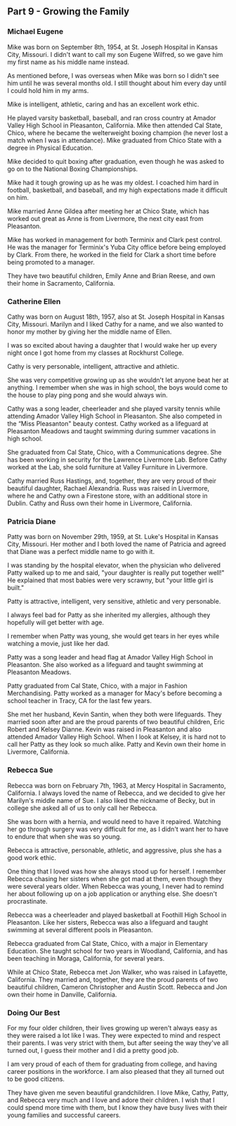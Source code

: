 ## Part 9 - Growing the Family

### Michael Eugene

Mike was born on September 8th, 1954, at St. Joseph Hospital in Kansas City,
Missouri. I didn't want to call my son Eugene Wilfred, so we gave him my first
name as his middle name instead.

As mentioned before, I was overseas when Mike was born so I didn't see him until
he was several months old. I still thought about him every day until I could
hold him in my arms.

Mike is intelligent, athletic, caring and has an excellent work ethic.

He played varsity basketball, baseball, and ran cross country at Amador Valley
High School in Pleasanton, California. Mike then attended Cal State, Chico,
where he became the welterweight boxing champion (he never lost a match when I
was in attendance). Mike graduated from Chico State with a degree in Physical
Education.

Mike decided to quit boxing after graduation, even though he was asked to go on
to the National Boxing Championships.

Mike had it tough growing up as he was my oldest. I coached him hard in
football, basketball, and baseball, and my high expectations made it difficult
on him.

Mike married Anne Gildea after meeting her at Chico State, which has worked out
great as Anne is from Livermore, the next city east from Pleasanton.

Mike has worked in management for both Terminix and Clark pest control. He was
the manager for Terminix's Yuba City office before being employed by Clark. From
there, he worked in the field for Clark a short time before being promoted to a
manager.

They have two beautiful children, Emily Anne and Brian Reese, and own their home
in Sacramento, California.

### Catherine Ellen

Cathy was born on August 18th, 1957, also at St. Joseph Hospital in Kansas City,
Missouri. Marilyn and I liked Cathy for a name, and we also wanted to honor my
mother by giving her the middle name of Ellen.

I was so excited about having a daughter that I would wake her up every night
once I got home from my classes at Rockhurst College.

Cathy is very personable, intelligent, attractive and athletic.

She was very competitive growing up as she wouldn't let anyone beat her at
anything. I remember when she was in high school, the boys would come to the
house to play ping pong and she would always win.

Cathy was a song leader, cheerleader and she played varsity tennis while
attending Amador Valley High School in Pleasanton. She also competed in the
“Miss Pleasanton" beauty contest. Cathy worked as a lifeguard at Pleasanton
Meadows and taught swimming during summer vacations in high school.

She graduated from Cal State, Chico, with a Communications degree. She has been
working in security for the Lawrence Livermore Lab. Before Cathy worked at the
Lab, she sold furniture at Valley Furniture in Livermore.

Cathy married Russ Hastings, and, together, they are very proud of their
beautiful daughter, Rachael Alexandria. Russ was raised in Livermore, where he
and Cathy own a Firestone store, with an additional store in Dublin. Cathy and
Russ own their home in Livermore, California.

### Patricia Diane

Patty was born on November 29th, 1959, at St. Luke's Hospital in Kansas City,
Missouri. Her mother and I both loved the name of Patricia and agreed that Diane
was a perfect middle name to go with it.

I was standing by the hospital elevator, when the physician who delivered Patty
walked up to me and said, "your daughter is really put together well!" He
explained that most babies were very scrawny, but "your little girl is built."

Patty is attractive, intelligent, very sensitive, athletic and very personable.

I always feel bad for Patty as she inherited my allergies, although they
hopefully will get better with age.

I remember when Patty was young, she would get tears in her eyes while watching
a movie, just like her dad.

Patty was a song leader and head flag at Amador Valley High School in
Pleasanton. She also worked as a lifeguard and taught swimming at Pleasanton
Meadows.

Patty graduated from Cal State, Chico, with a major in Fashion Merchandising.
Patty worked as a manager for Macy's before becoming a school teacher in Tracy,
CA for the last few years.

She met her husband, Kevin Santin, when they both were lifeguards. They married
soon after and are the proud parents of two beautiful children, Eric Robert and
Kelsey Dianne. Kevin was raised in Pleasanton and also attended Amador Valley
High School. When I look at Kelsey, it is hard not to call her Patty as they
look so much alike. Patty and Kevin own their home in Livermore, California.

### Rebecca Sue

Rebecca was born on February 7th, 1963, at Mercy Hospital in Sacramento,
California. I always loved the name of Rebecca, and we decided to give her
Marilyn's middle name of Sue. I also liked the nickname of Becky, but in college
she asked all of us to only call her Rebecca.

She was born with a hernia, and would need to have it repaired. Watching her go
through surgery was very difficult for me, as I didn't want her to have to
endure that when she was so young.

Rebecca is attractive, personable, athletic, and aggressive, plus she has a good
work ethic.

One thing that I loved was how she always stood up for herself. I remember
Rebecca chasing her sisters when she got mad at them, even though they were
several years older. When Rebecca was young, I never had to remind her about
following up on a job application or anything else. She doesn't procrastinate.

Rebecca was a cheerleader and played basketball at Foothill High School in
Pleasanton. Like her sisters, Rebecca was also a lifeguard and taught swimming
at several different pools in Pleasanton.

Rebecca graduated from Cal State, Chico, with a major in Elementary Education.
She taught school for two years in Woodland, California, and has been teaching
in Moraga, California, for several years.

While at Chico State, Rebecca met Jon Walker, who was raised in Lafayette,
California. They married and, together, they are the proud parents of two
beautiful children, Cameron Christopher and Austin Scott. Rebecca and Jon own
their home in Danville, California.

### Doing Our Best

For my four older children, their lives growing up weren't always easy as they
were raised a lot like I was. They were expected to mind and respect their
parents. I was very strict with them, but after seeing the way they've all
turned out, I guess their mother and I did a pretty good job.

I am very proud of each of them for graduating from college, and having career
positions in the workforce. I am also pleased that they all turned out to be
good citizens.

They have given me seven beautiful grandchildren. I love Mike, Cathy, Patty, and
Rebecca very much and I love and adore their children. I wish that I could spend
more time with them, but I know they have busy lives with their young families
and successful careers.
